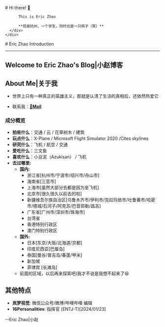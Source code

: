
<BaseLayout title="Home">
  <BaseCard title="Home">
    <div class="flex">
      <div class="p-6">
          # Hi there! 👋

          This is Eric Zhao

          **现居杭州，一个学生，同时也是一只鸽子（笑）**
      </div>
    </div>

  </BaseCard>

  <BaseCard title="Home" image="/index.webp">
# Eric Zhao Introduction

---

## Welcome to Eric Zhao's Blog|小赵博客

## About Me|关于我


- 世界上只有一种真正的英雄主义，那就是认清了生活的真相后，还依然热爱它

- 联系我：[**📧Mail**](mailto:ericzhao3366@dingtalk.com)

### 成分概览

- **拍些什么**：交通 / 云 / 花草树木 / 建筑
- **玩点什么**：X-Plane / Microsoft Flight Simulator 2020 /Cites skylines
- **研究什么**：飞机 / 航空 / 交通 
- **爱吃什么**：三文鱼
- **喜欢什么**：小豆泥（Azukisan） / 飞机 
- **去过哪里:**
  - **国内:**
    - 浙江省[杭州市/宁波市/绍兴市/舟山市]
    - 海南省[三亚市]
    - 上海市[虽然大部分去都是因为坐飞机]
    - 北京市[很久很久以前去的啦]
    - 新疆维吾尔族自治区[乌鲁木齐市/伊利市/克拉玛依市/吐鲁番市/哈密市/塔城/石河子/阿克苏/巴音郭勒/昌吉]
    - 广东省[广州市/深圳市/珠海市]
    - 台湾省
    - 香港特别行政区
    - 澳门特别行政区
  - **国外:**
    - 日本[东京/大阪/北海道/京都]
    - 印度尼西亚[巴厘岛]
    - 泰国[曼谷/普吉岛/春蓬/甲米]
    - 新加坡
    - 菲律宾 [长滩岛]
  - 前面的区域，以后再来探索吧(我才不说是我想不起来了😆

## 其他特点

- **岚梦视觉**: 微信公众号/微博/哔哩哔哩 编辑
- **16Personalities**: 指挥官 (ENTJ-T)[2024/01/23]

--Eric Zhao|小赵

  </BaseCard>
</BaseLayout>
